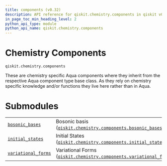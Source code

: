 ```yaml
---
title: components (v0.32)
description: API reference for qiskit.chemistry.components in qiskit v0.32
in_page_toc_min_heading_level: 2
python_api_type: module
python_api_name: qiskit.chemistry.components
---
```


<span id="module-qiskit.chemistry.components" />

<span id="qiskit-chemistry-components" />

<span id="chemistry-components-qiskit-chemistry-components" />

# Chemistry Components

`qiskit.chemistry.components`

These are chemistry specific Aqua components where they inherit from the respective Aqua component type base class. As they rely on chemistry specific knowledge and/or functions they live here rather than in Aqua.

# Submodules

|                                                                                                                                                                           |                                                                                                                                                                                                                           |
| ------------------------------------------------------------------------------------------------------------------------------------------------------------------------- | ------------------------------------------------------------------------------------------------------------------------------------------------------------------------------------------------------------------------- |
| [`bosonic_bases`](qiskit.chemistry.components.bosonic_bases#module-qiskit.chemistry.components.bosonic_bases "qiskit.chemistry.components.bosonic_bases")                 | Bosonic basis ([`qiskit.chemistry.components.bosonic_bases`](qiskit.chemistry.components.bosonic_bases#module-qiskit.chemistry.components.bosonic_bases "qiskit.chemistry.components.bosonic_bases"))                     |
| [`initial_states`](qiskit.chemistry.components.initial_states#module-qiskit.chemistry.components.initial_states "qiskit.chemistry.components.initial_states")             | Initial States ([`qiskit.chemistry.components.initial_states`](qiskit.chemistry.components.initial_states#module-qiskit.chemistry.components.initial_states "qiskit.chemistry.components.initial_states"))                |
| [`variational_forms`](qiskit.chemistry.components.variational_forms#module-qiskit.chemistry.components.variational_forms "qiskit.chemistry.components.variational_forms") | Variational Forms ([`qiskit.chemistry.components.variational_forms`](qiskit.chemistry.components.variational_forms#module-qiskit.chemistry.components.variational_forms "qiskit.chemistry.components.variational_forms")) |

